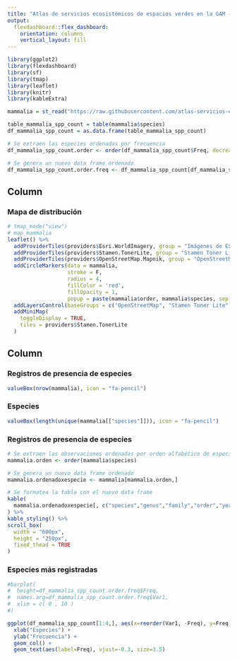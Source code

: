 ```yaml
---
title: "Atlas de servicios ecosistémicos de espacios verdes en la GAM - Mamíferos"
output: 
  flexdashboard::flex_dashboard:
    orientation: columns
    vertical_layout: fill
---
```


```r
library(ggplot2)
library(flexdashboard)
library(sf)
library(tmap)
library(leaflet)
library(knitr)
library(kableExtra)

mammalia = st_read("https://raw.githubusercontent.com/atlas-servicios-ecosistemicos-gam/datos/master/biodiversidad/presencia/mammalia.geojson")

table_mammalia_spp_count = table(mammalia$species)
df_mammalia_spp_count = as.data.frame(table_mammalia_spp_count)

# Se extraen las especies ordenadas por frecuencia
df_mammalia_spp_count.order <- order(df_mammalia_spp_count$Freq, decreasing=TRUE)

# Se genera un nuevo data frame ordenado
df_mammalia_spp_count.order.freq <- df_mammalia_spp_count[df_mammalia_spp_count.order,]


```

Column {data-width=550}
-----------------------------------------------------------------------

### Mapa de distribución
```r
# tmap_mode("view")
# map_mammalia
leaflet() %>% 
  addProviderTiles(providers$Esri.WorldImagery, group = "Imágenes de ESRI") %>% 
  addProviderTiles(providers$Stamen.TonerLite, group = "Stamen Toner Lite") %>%
  addProviderTiles(providers$OpenStreetMap.Mapnik, group = "OpenStreetMap") %>%
  addCircleMarkers(data = mammalia,
                   stroke = F,
                   radius = 4,
                   fillColor = 'red',
                   fillOpacity = 1,
                   popup = paste(mammalia$order, mammalia$species, sep = '<br/>')) %>%
  addLayersControl(baseGroups = c("OpenStreetMap", "Stamen Toner Lite", "Imágenes de ESRI")) %>%
  addMiniMap(
    toggleDisplay = TRUE,
    tiles = providers$Stamen.TonerLite
  )
```

Column {data-width=450}
-----------------------------------------------------------------------

### Registros de presencia de especies
```r
valueBox(nrow(mammalia), icon = "fa-pencil")
```

### Especies
```r
valueBox(length(unique(mammalia[["species"]])), icon = "fa-pencil")
```

### Registros de presencia de especies
```r
# Se extraen las observaciones ordenadas por orden alfabético de especies
mammalia.orden <- order(mammalia$species)

# Se genera un nuevo data frame ordenado
mammalia.ordenadoxespecie <- mammalia[mammalia.orden,]

# Se formatea la tabla con el nuevo data frame
kable(
  mammalia.ordenadoxespecie[, c("species","genus","family","order","year")], 
) %>%
kable_styling() %>%
scroll_box(
  width = "600px", 
  height = "250px", 
  fixed_thead = TRUE
)
```

### Especies más registradas
```r
#barplot(
#  height=df_mammalia_spp_count.order.freq$Freq, 
#  names.arg=df_mammalia_spp_count.order.freq$Var1,
#  xlim = c( 0 , 10 )
#)

ggplot(df_mammalia_spp_count[1:4,], aes(x=reorder(Var1, -Freq), y=Freq)) +
  xlab("Especies") + 
  ylab("Frecuencia") +  
  geom_col() +
  geom_text(aes(label=Freq), vjust=-0.3, size=3.5)

```